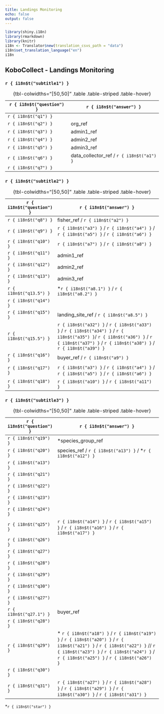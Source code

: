 ```yaml
---
title: Landings Monitoring
echo: false
output: false
---
```


```r
library(shiny.i18n)
library(rmarkdown)
library(knitr)
i18n <- Translator$new(translation_csvs_path = "data")
i18n$set_translation_language("en")
i18n


```

## KoboCollect - Landings Monitoring

### `r { i18n$t("subtitle1") }`

| `r { i18n$t("question") }`    | `r { i18n$t("answer") }`  |
|----------------------|-------------------------------------------|
| `r { i18n$t("q1") }` |                                           |
| `r { i18n$t("q2") }` | org_ref                                   |
| `r { i18n$t("q3") }` | admin1_ref                                |
| `r { i18n$t("q4") }` | admin2_ref                                |
| `r { i18n$t("q5") }` | admin3_ref                                |
| `r { i18n$t("q6") }` | data_collector_ref / `r { i18n$t("a1") }` |
| `r { i18n$t("q7") }` |                                           |

: {tbl-colwidths="\[50,50\]" .table .table-striped .table-hover}

### `r { i18n$t("subtitle2") }`

| `r { i18n$t("question") }`    | `r { i18n$t("answer") }`      |
|------------------|------------------------------------------------------|
| `r { i18n$t("q8") }`  | fisher_ref / `r { i18n$t("a2") }`                                                         |
| `r { i18n$t("q9") }`  | `r { i18n$t("a3") }` / `r { i18n$t("a4") }` / `r { i18n$t("a5") }` / `r { i18n$t("a6") }` |
| `r { i18n$t("q10") }` | `r { i18n$t("a7") }` / `r { i18n$t("a8") }`                                               |
| `r { i18n$t("q11") }` | admin1_ref                                                                                |
| `r { i18n$t("q12") }` | admin2_ref                                                                                |
| `r { i18n$t("q13") }` | admin3_ref                                                                                |
| `r { i18n$t("q13.5") }` | \*`r { i18n$t("a8.1") }` / `r { i18n$t("a8.2") }`                                               |
| `r { i18n$t("q14") }` |                                                                                           |
| `r { i18n$t("q15") }` | landing_site_ref  / `r { i18n$t("a8.5") }`                                               |
| `r { i18n$t("q15.5") }` | `r { i18n$t("a32") }` / `r { i18n$t("a33") }` / `r { i18n$t("a34") }` / `r { i18n$t("a35") }`/ `r { i18n$t("a36") }` / `r { i18n$t("a37") }` / `r { i18n$t("a38") }` / `r { i18n$t("a39") }` |
| `r { i18n$t("q16") }` | buyer_ref / `r { i18n$t("a9") }`                                                          |
| `r { i18n$t("q17") }` | `r { i18n$t("a3") }` / `r { i18n$t("a4") }` / `r { i18n$t("a5") }` / `r { i18n$t("a6") }` |
| `r { i18n$t("q18") }` | `r { i18n$t("a10") }` / `r { i18n$t("a11") }`                                             |

: {tbl-colwidths="\[50,50\]" .table .table-striped .table-hover}

### `r { i18n$t("subtitle3") }`

| `r { i18n$t("question") }`    | `r { i18n$t("answer") }`  |
|----------------|--------------------------------------------------------|
| `r { i18n$t("q19") }` | \*species_group_ref                                                                                                                                                                                                       |
| `r { i18n$t("q20") }` | species_ref / `r { i18n$t("a13") }` / \*`r { i18n$t("a12") }`                                                                                                                                                             |
| `r { i18n$t("a13") }` |                                                                                                                                                                                                                           |
| `r { i18n$t("q21") }` |                                                                                                                                                                                                                           |
| `r { i18n$t("q22") }` |                                                                                                                                                                                                                           |
| `r { i18n$t("q23") }` |                                                                                                                                                                                                                           |
| `r { i18n$t("q24") }` |                                                                                                                                                                                                                           |
| `r { i18n$t("q25") }` | `r { i18n$t("a14") }` / `r { i18n$t("a15") }` / `r { i18n$t("a16") }` / `r { i18n$t("a17") }`                                                                                                                             |
| `r { i18n$t("q26") }` |                                                                                                                                                                                                                           |
| `r { i18n$t("q27") }` |                                                                                                                                                                                                                           |
| `r { i18n$t("q28") }` |                                                                                                                                                                                                                           |
| `r { i18n$t("q29") }` |                                                                                                                                                                                                                           |
| `r { i18n$t("q30") }` |                                                                                                                                                                                                                           |
| `r { i18n$t("q27") }` |                                                                                                                                                                                                                           |
| `r { i18n$t("q27.1") }` | buyer_ref                                                         |
| `r { i18n$t("q28") }` |                                                                                                                                                                                                                           |
| `r { i18n$t("q29") }` | \* `r { i18n$t("a18") }` / `r { i18n$t("a19") }` / `r { i18n$t("a20") }` / `r { i18n$t("a21") }` / `r { i18n$t("a22") }` // `r { i18n$t("a23") }` / `r { i18n$t("a24") }` / `r { i18n$t("a25") }` / `r { i18n$t("a26") }` |
| `r { i18n$t("q30") }` |                                                                                                                                                                                                                           |
| `r { i18n$t("q31") }` | `r { i18n$t("a27") }` / `r { i18n$t("a28") }` / `r { i18n$t("a29") }` / `r { i18n$t("a30") }` / `r { i18n$t("a31") }`                                                                                                     |

: {tbl-colwidths="\[50,50\]" .table .table-striped .table-hover}

\*`r { i18n$t("star") }`
